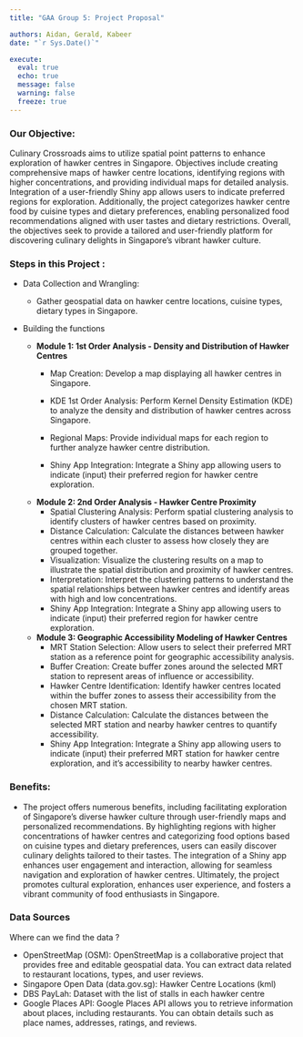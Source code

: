 ```yaml
---
title: "GAA Group 5: Project Proposal"

authors: Aidan, Gerald, Kabeer
date: "`r Sys.Date()`"

execute: 
  eval: true
  echo: true
  message: false
  warning: false
  freeze: true
---
```


### Our Objective:

Culinary Crossroads aims to utilize spatial point patterns to enhance exploration of hawker centres in Singapore. Objectives include creating comprehensive maps of hawker centre locations, identifying regions with higher concentrations, and providing individual maps for detailed analysis. Integration of a user-friendly Shiny app allows users to indicate preferred regions for exploration. Additionally, the project categorizes hawker centre food by cuisine types and dietary preferences, enabling personalized food recommendations aligned with user tastes and dietary restrictions. Overall, the objectives seek to provide a tailored and user-friendly platform for discovering culinary delights in Singapore's vibrant hawker culture.

### Steps in this Project :

-   Data Collection and Wrangling:

    -   Gather geospatial data on hawker centre locations, cuisine types, dietary types in Singapore.

-   Building the functions

    -   **Module 1: 1st Order Analysis - Density and Distribution of Hawker Centres**
        -   Map Creation: Develop a map displaying all hawker centres in Singapore.

        -   KDE 1st Order Analysis: Perform Kernel Density Estimation (KDE) to analyze the density and distribution of hawker centres across Singapore.

        -   Regional Maps: Provide individual maps for each region to further analyze hawker centre distribution.

        -   Shiny App Integration: Integrate a Shiny app allowing users to indicate (input) their preferred region for hawker centre exploration.
    -   **Module 2: 2nd Order Analysis - Hawker Centre Proximity**
        -   Spatial Clustering Analysis: Perform spatial clustering analysis to identify clusters of hawker centres based on proximity.
        -   Distance Calculation: Calculate the distances between hawker centres within each cluster to assess how closely they are grouped together.
        -   Visualization: Visualize the clustering results on a map to illustrate the spatial distribution and proximity of hawker centres.
        -   Interpretation: Interpret the clustering patterns to understand the spatial relationships between hawker centres and identify areas with high and low concentrations.
        -   Shiny App Integration: Integrate a Shiny app allowing users to indicate (input) their preferred region for hawker centre exploration.
    -   **Module 3: Geographic Accessibility Modeling of Hawker Centres**
        -   MRT Station Selection: Allow users to select their preferred MRT station as a reference point for geographic accessibility analysis.
        -   Buffer Creation: Create buffer zones around the selected MRT station to represent areas of influence or accessibility.
        -   Hawker Centre Identification: Identify hawker centres located within the buffer zones to assess their accessibility from the chosen MRT station.
        -   Distance Calculation: Calculate the distances between the selected MRT station and nearby hawker centres to quantify accessibility.
        -   Shiny App Integration: Integrate a Shiny app allowing users to indicate (input) their preferred MRT station for hawker centre exploration, and it's accessibility to nearby hawker centres.

### Benefits:

-   The project offers numerous benefits, including facilitating exploration of Singapore's diverse hawker culture through user-friendly maps and personalized recommendations. By highlighting regions with higher concentrations of hawker centres and categorizing food options based on cuisine types and dietary preferences, users can easily discover culinary delights tailored to their tastes. The integration of a Shiny app enhances user engagement and interaction, allowing for seamless navigation and exploration of hawker centres. Ultimately, the project promotes cultural exploration, enhances user experience, and fosters a vibrant community of food enthusiasts in Singapore.

### Data Sources

Where can we find the data ?

-   OpenStreetMap (OSM): OpenStreetMap is a collaborative project that provides free and editable geospatial data. You can extract data related to restaurant locations, types, and user reviews.
-   Singapore Open Data (data.gov.sg): Hawker Centre Locations (kml)
-   DBS PayLah: Dataset with the list of stalls in each hawker centre
-   Google Places API: Google Places API allows you to retrieve information about places, including restaurants. You can obtain details such as place names, addresses, ratings, and reviews.

